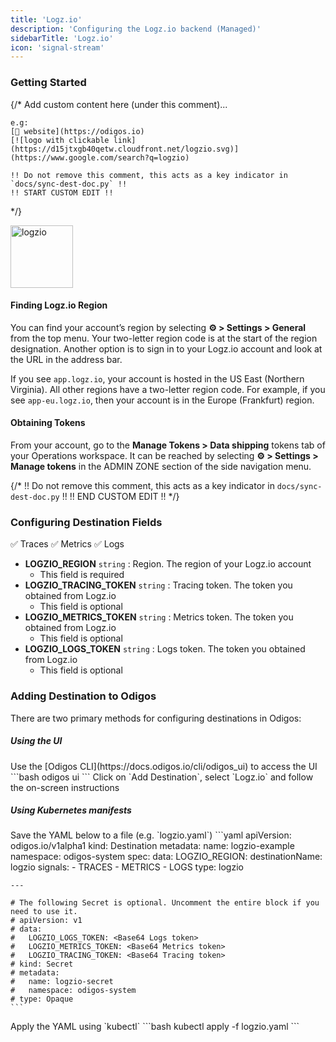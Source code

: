 ```yaml
---
title: 'Logz.io'
description: 'Configuring the Logz.io backend (Managed)'
sidebarTitle: 'Logz.io'
icon: 'signal-stream'
---
```


### Getting Started

{/*
    Add custom content here (under this comment)...

    e.g:
    [🔗 website](https://odigos.io)
    [![logo with clickable link](https://d15jtxgb40qetw.cloudfront.net/logzio.svg)](https://www.google.com/search?q=logzio)

    !! Do not remove this comment, this acts as a key indicator in `docs/sync-dest-doc.py` !!
    !! START CUSTOM EDIT !!
*/}

<img src='https://d15jtxgb40qetw.cloudfront.net/logzio.svg' alt='logzio' width="100" height="100" className="not-prose" />

#### Finding Logz.io Region

You can find your account’s region by selecting **⚙️ > Settings > General** from the top menu. Your two-letter region code is at the start of the region designation.
Another option is to sign in to your Logz.io account and look at the URL in the address bar.

If you see `app.logz.io`, your account is hosted in the US East (Northern Virginia). All other regions have a two-letter region code. For example, if you see `app-eu.logz.io`, then your account is in the Europe (Frankfurt) region.

#### Obtaining Tokens

From your account, go to the **Manage Tokens > Data shipping** tokens tab of your Operations workspace.
It can be reached by selecting **⚙️ > Settings > Manage tokens** in the ADMIN ZONE section of the side navigation menu.

{/*
    !! Do not remove this comment, this acts as a key indicator in `docs/sync-dest-doc.py` !!
    !! END CUSTOM EDIT !!
*/}

### Configuring Destination Fields

<Accordion title="Supported Signals:">
  ✅ Traces
  ✅ Metrics
  ✅ Logs
</Accordion>

- **LOGZIO_REGION** `string` : Region. The region of your Logz.io account
  - This field is required
- **LOGZIO_TRACING_TOKEN** `string` : Tracing token. The token you obtained from Logz.io
  - This field is optional
- **LOGZIO_METRICS_TOKEN** `string` : Metrics token. The token you obtained from Logz.io
  - This field is optional
- **LOGZIO_LOGS_TOKEN** `string` : Logs token. The token you obtained from Logz.io
  - This field is optional

### Adding Destination to Odigos

There are two primary methods for configuring destinations in Odigos:

##### **Using the UI**

<Steps>
  <Step>
    Use the [Odigos CLI](https://docs.odigos.io/cli/odigos_ui) to access the UI
    ```bash
    odigos ui
    ```
  </Step>
  <Step>
    Click on `Add Destination`, select `Logz.io` and follow the on-screen instructions
  </Step>
</Steps>

##### **Using Kubernetes manifests**

<Steps>
  <Step>
    Save the YAML below to a file (e.g. `logzio.yaml`)
    ```yaml
    apiVersion: odigos.io/v1alpha1
    kind: Destination
    metadata:
      name: logzio-example
      namespace: odigos-system
    spec:
      data:
        LOGZIO_REGION: <Region [listener.logz.io, listener-au.logz.io, listener-ca.logz.io,
          listener-eu.logz.io, listener-nl.logz.io, listener-uk.logz.io, listener-wa.logz.io]>
      destinationName: logzio
      signals:
      - TRACES
      - METRICS
      - LOGS
      type: logzio

    ---

    # The following Secret is optional. Uncomment the entire block if you need to use it.
    # apiVersion: v1
    # data:
    #   LOGZIO_LOGS_TOKEN: <Base64 Logs token>
    #   LOGZIO_METRICS_TOKEN: <Base64 Metrics token>
    #   LOGZIO_TRACING_TOKEN: <Base64 Tracing token>
    # kind: Secret
    # metadata:
    #   name: logzio-secret
    #   namespace: odigos-system
    # type: Opaque
    ```
  </Step>
  <Step>
    Apply the YAML using `kubectl`
    ```bash
    kubectl apply -f logzio.yaml
    ```
  </Step>
</Steps>